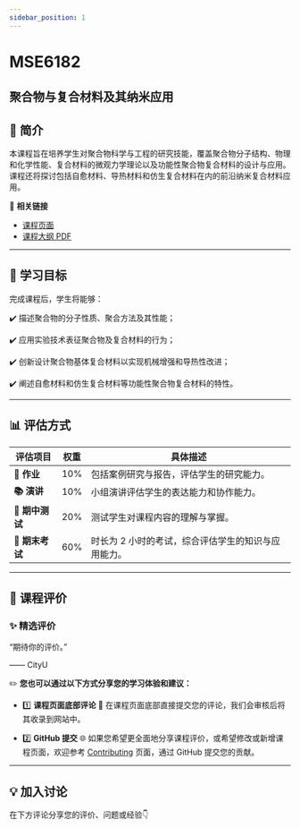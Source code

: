 ```yaml
---
sidebar_position: 1
---
```


# MSE6182
## 聚合物与复合材料及其纳米应用

## **📘 简介**
本课程旨在培养学生对聚合物科学与工程的研究技能，覆盖聚合物分子结构、物理和化学性能、复合材料的微观力学理论以及功能性聚合物复合材料的设计与应用。课程还将探讨包括自愈材料、导热材料和仿生复合材料在内的前沿纳米复合材料应用。

🔗 **相关链接**
- [课程页面](https://www.cityu.edu.hk/catalogue/pg/202425/course/MSE6182.htm)
- [课程大纲 PDF](https://www.cityu.edu.hk/catalogue/pg/202425/course/MSE6182.pdf)

---

## **🎯 学习目标**

完成课程后，学生将能够：

✔️ 描述聚合物的分子性质、聚合方法及其性能；

✔️ 应用实验技术表征聚合物及复合材料的行为；

✔️ 创新设计聚合物基体复合材料以实现机械增强和导热性改进；

✔️ 阐述自愈材料和仿生复合材料等功能性聚合物复合材料的特性。

---

## **📊 评估方式**

| **评估项目**          | **权重** | **具体描述**                                                                                       |
|----------------------|---------|---------------------------------------------------------------------------------------------------|
| **📝 作业**           | 10%     | 包括案例研究与报告，评估学生的研究能力。                                                           |
| **📚 演讲**           | 10%     | 小组演讲评估学生的表达能力和协作能力。                                                             |
| **📖 期中测试**        | 20%     | 测试学生对课程内容的理解与掌握。                                                                   |
| **📖 期末考试**        | 60%     | 时长为 2 小时的考试，综合评估学生的知识与应用能力。                                                 |

---

## **💬 课程评价**

### ✨ **精选评价**
<div className={commentStyles.commentBox}>
    <p className={commentStyles.commentText}>
        “期待你的评价。”
    </p>
    <p className={commentStyles.commentAuthor}>—— CityU</p>
</div>

✏️ **您也可以通过以下方式分享您的学习体验和建议：**

- 1️⃣ **课程页面底部评论**
💬 在课程页面底部直接提交您的评论，我们会审核后将其收录到网站中。

- 2️⃣ **GitHub 提交**
🌐 如果您希望更全面地分享课程评价，或希望修改或新增课程页面，欢迎参考 [Contributing](https://penjc.github.io/CityU/contributing) 页面，通过 GitHub 提交您的贡献。

---

## **💡 加入讨论**

在下方评论分享您的评价、问题或经验👇
<Utterances />
